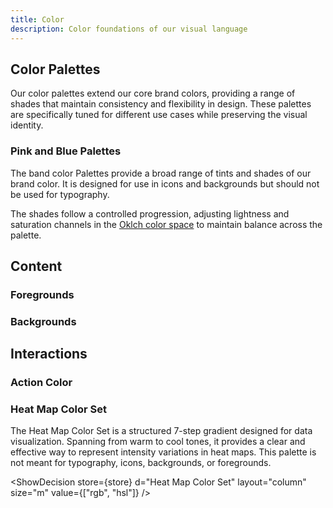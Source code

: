```yaml
---
title: Color
description: Color foundations of our visual language
---
```




## Color Palettes

Our color palettes extend our core brand colors, providing a range of shades that maintain consistency and flexibility in design. These palettes are specifically tuned for different use cases while preserving the visual identity.

### Pink and Blue Palettes

The band color Palettes provide a broad range of tints and shades of our brand color. It is designed for use in icons and backgrounds but should not be used for typography.

The shades follow a controlled progression, adjusting lightness and saturation channels in the [Oklch color space](https://oklch.com/#61.92,0.1717,358.75,100) to maintain balance across the palette.

<LayoutFlex>
    <ShowDecision
        store={store}
        d="Pink Palette"
        layout="column"
        size="m"
        value={["rgb", "hsl"]}
    />
    <ShowDecision
        store={store}
        d="Blue Palette"
        layout="column"
        size="m"
        value={["rgb", "hsl"]}
    />
</LayoutFlex>

## Content

### Foregrounds

<LayoutFlex>
    <ShowDecision
        store={store}
        d="Content Foreground Scale"
        layout="column"
        size="m"
        value={["rgb", "hsl"]}
        viz="fg"
    />
</LayoutFlex>

### Backgrounds

<LayoutFlex>
    <ShowDecision
        store={store}
        d="Content Background Scale"
        layout="column"
        size="l"
        value={["rgb", "hsl"]}
        viz="bg"
        options={{ mode: "text", contrast: "#fff0f4" }}
    />
</LayoutFlex>

## Interactions

### Action Color

### Heat Map Color Set

The Heat Map Color Set is a structured 7-step gradient designed for data visualization. Spanning from warm to cool tones, it provides a clear and effective way to represent intensity variations in heat maps. This palette is not meant for typography, icons, backgrounds, or foregrounds.

<ShowDecision
    store={store}
    d="Heat Map Color Set"
    layout="column"
    size="m"
    value={["rgb", "hsl"]}
/>
